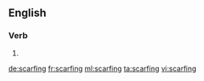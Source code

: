 ==English==

===Verb===
{{head|en|present participle}}

# {{present participle of|scarf|lang=en|nocat=1}}

[[de:scarfing]]
[[fr:scarfing]]
[[ml:scarfing]]
[[ta:scarfing]]
[[vi:scarfing]]